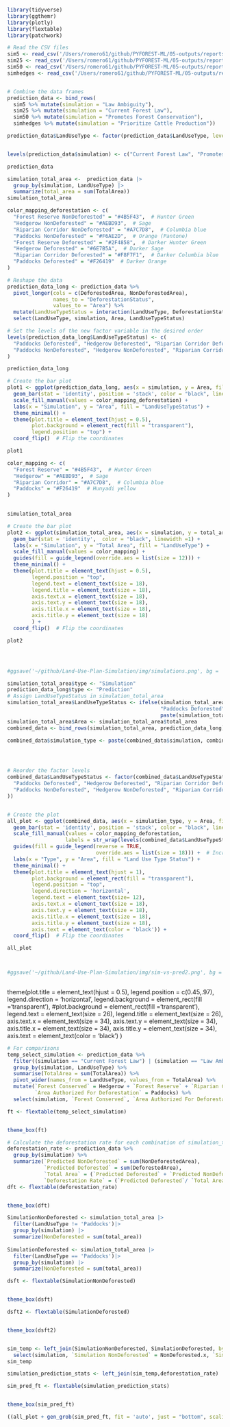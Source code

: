 ```r
library(tidyverse)
library(ggthemr)
library(plotly)
library(flextable)
library(patchwork)
```

```r
# Read the CSV files
sim5 <- read_csv('/Users/romero61/github/PYFOREST-ML/05-outputs/reports/predictions-log-lut-areas/sim-5-log-lut-area-hectares.csv')
sim25 <- read_csv('/Users/romero61/github/PYFOREST-ML/05-outputs/reports/predictions-log-lut-areas/sim-25-log-lut-area-hectares.csv')
sim50 <- read_csv('/Users/romero61/github/PYFOREST-ML/05-outputs/reports/predictions-log-lut-areas/sim-50-log-lut-area-hectares.csv')
simhedges <- read_csv('/Users/romero61/github/PYFOREST-ML/05-outputs/reports/predictions-log-lut-areas/sim-hedges-log-lut-area-hectares.csv')



```




```r
# Combine the data frames
prediction_data <- bind_rows(
  sim5 %>% mutate(simulation = "Law Ambiguity"),
  sim25 %>% mutate(simulation = "Current Forest Law"),
  sim50 %>% mutate(simulation = "Promotes Forest Conservation"),
  simhedges %>% mutate(simulation = "Prioritize Cattle Production")) 

prediction_data$LandUseType <- factor(prediction_data$LandUseType, levels = c("Paddocks", "Hedgerow", "Riparian Corridor","Forest Reserve"))


levels(prediction_data$simulation) <- c("Current Forest Law", "Promotes Forest Conservation","Prioritize Cattle Production","Law Ambiguity") 

prediction_data
```
```r
simulation_total_area <-  prediction_data |>
  group_by(simulation, LandUseType) |>
  summarize(total_area = sum(TotalArea))
simulation_total_area
```



```r
color_mapping_deforestation <- c(
  "Forest Reserve NonDeforested" = "#4B5F43",  # Hunter Green
  "Hedgerow NonDeforested" = "#AEBD93",  # Sage
  "Riparian Corridor NonDeforested" = "#A7C7D8",  # Columbia blue
  "Paddocks NonDeforested" = "#F6AE2D",  # Orange (Pantone)
  "Forest Reserve Deforested" = "#2F4858",  # Darker Hunter Green
  "Hedgerow Deforested" = "#6E7B5A",  # Darker Sage
  "Riparian Corridor Deforested" = "#F8F7F1",  # Darker Columbia blue
  "Paddocks Deforested" = "#F26419"  # Darker Orange
)
```

```r
# Reshape the data
prediction_data_long <- prediction_data %>%
  pivot_longer(cols = c(DeforestedArea, NonDeforestedArea),
               names_to = "DeforestationStatus",
               values_to = "Area") %>%
  mutate(LandUseTypeStatus = interaction(LandUseType, DeforestationStatus, sep = " ")) |>
  select(LandUseType, simulation, Area, LandUseTypeStatus)

# Set the levels of the new factor variable in the desired order
levels(prediction_data_long$LandUseTypeStatus) <- c(
  "Paddocks Deforested", "Hedgerow Deforested", "Riparian Corridor Deforested", "Forest Reserve Deforested",
  "Paddocks NonDeforested", "Hedgerow NonDeforested", "Riparian Corridor NonDeforested", "Forest Reserve NonDeforested"
)

prediction_data_long
```





```r
# Create the bar plot
plot1 <- ggplot(prediction_data_long, aes(x = simulation, y = Area, fill = LandUseTypeStatus)) +
  geom_bar(stat = 'identity', position = 'stack', color = "black", linewidth = 0.25) +
  scale_fill_manual(values = color_mapping_deforestation) +
  labs(x = "Simulation", y = "Area", fill = "LandUseTypeStatus") +
  theme_minimal() +
  theme(plot.title = element_text(hjust = 0.5),
        plot.background = element_rect(fill = "transparent"),
        legend.position = "top") +
  coord_flip()  # Flip the coordinates

plot1
```



```r
color_mapping <- c(
  "Forest Reserve" = "#4B5F43",  # Hunter Green
  "Hedgerow" = "#AEBD93",  # Sage
  "Riparian Corridor" = "#A7C7D8",  # Columbia blue
  "Paddocks" = "#F26419"  # Hunyadi yellow
)
  
```





```r
simulation_total_area
```


```r
# Create the bar plot
plot2 <- ggplot(simulation_total_area, aes(x = simulation, y = total_area, fill = LandUseType)) +
  geom_bar(stat = 'identity',  color = "black", linewidth =1) +
  labs(x = "Simulation", y = "Total Area", fill = "LandUseType") +
  scale_fill_manual(values = color_mapping) +
  guides(fill = guide_legend(override.aes = list(size = 12))) +
  theme_minimal() +
  theme(plot.title = element_text(hjust = 0.5),
        legend.position = "top",
        legend.text = element_text(size = 18),
        legend.title = element_text(size = 18),
        axis.text.x = element_text(size = 18),
        axis.text.y = element_text(size = 18),
        axis.title.x = element_text(size = 18),
        axis.title.y = element_text(size = 18)
        ) +
  coord_flip()  # Flip the coordinates

plot2




#ggsave('~/github/Land-Use-Plan-Simulation/img/simulations.png', bg = 'transparent', width = 16, height = 9)

```

```r
simulation_total_area$type <- "Simulation"
prediction_data_long$type <- "Prediction"
# Assign LandUseTypeStatus in simulation_total_area
simulation_total_area$LandUseTypeStatus <- ifelse(simulation_total_area$LandUseType == "Paddocks", 
                                                  "Paddocks Deforested", 
                                                  paste(simulation_total_area$LandUseType, "NonDeforested"))
simulation_total_area$Area <- simulation_total_area$total_area
combined_data <- bind_rows(simulation_total_area, prediction_data_long)

combined_data$simulation_type <- paste(combined_data$simulation, combined_data$type)





```

```r

# Reorder the factor levels
combined_data$LandUseTypeStatus <- factor(combined_data$LandUseTypeStatus, levels = c(
  "Paddocks Deforested", "Hedgerow Deforested", "Riparian Corridor Deforested", "Forest Reserve Deforested",
  "Paddocks NonDeforested", "Hedgerow NonDeforested", "Riparian Corridor NonDeforested", "Forest Reserve NonDeforested"
))


# Create the plot
all_plot <- ggplot(combined_data, aes(x = simulation_type, y = Area, fill = LandUseTypeStatus)) +
  geom_bar(stat = 'identity', position = 'stack', color = "black", linewidth = 0.7) +
  scale_fill_manual(values = color_mapping_deforestation,
                   labels = str_wrap(levels(combined_data$LandUseTypeStatus), width = 12) ) +
  guides(fill = guide_legend(reverse = TRUE,
                             override.aes = list(size = 18))) +  # Increase the size of the legend keys
  labs(x = "Type", y = "Area", fill = "Land Use Type Status") +
  theme_minimal() +
  theme(plot.title = element_text(hjust = 1),
        plot.background = element_rect(fill = "transparent"),
        legend.position = "top",
        legend.direction = 'horizontal',
        legend.text = element_text(size= 12),
        axis.text.x = element_text(size = 18),
        axis.text.y = element_text(size = 18),
        axis.title.x = element_text(size = 18),
        axis.title.y = element_text(size = 18),
        axis.text = element_text(color = 'black')) +
  coord_flip()  # Flip the coordinates

all_plot



#ggsave('~/github/Land-Use-Plan-Simulation/img/sim-vs-pred2.png', bg = 'transparent', width = 16, height = 9) # width = 32, height = 2
  
```

  theme(plot.title = element_text(hjust = 0.5),
        legend.position = c(0.45,.97),
        legend.direction = 'horizontal',
        legend.background = element_rect(fill ='transparent'),
        #plot.background = element_rect(fill ='transparent'),
        legend.text = element_text(size = 26),
        legend.title = element_text(size = 26),
        axis.text.x = element_text(size = 34),
        axis.text.y = element_text(size = 34),
        axis.title.x = element_text(size = 34),
        axis.title.y = element_text(size = 34),
        axis.text = element_text(color = 'black')
        ) 



```r
# For comparisons
temp_select_simulation <- prediction_data %>%
  filter((simulation == "Current Forest Law") | (simulation == "Law Ambiguity")) %>%
  group_by(simulation, LandUseType) %>%
  summarise(TotalArea = sum(TotalArea)) %>%
  pivot_wider(names_from = LandUseType, values_from = TotalArea) %>%
  mutate(`Forest Conserved` = Hedgerow + `Forest Reserve` + `Riparian Corridor`,
         `Area Authorized For Deforestation` = Paddocks) %>%
  select(simulation, `Forest Conserved`, `Area Authorized For Deforestation`)

ft <- flextable(temp_select_simulation)


theme_box(ft)
```




```r
# Calculate the deforestation rate for each combination of simulation_type and LandUseTypeStatus
deforestation_rate <- prediction_data %>%
  group_by(simulation) %>%
  summarize(`Predicted NonDeforested` = sum(NonDeforestedArea),
            `Predicted Deforested` = sum(DeforestedArea),
            `Total Area` = (`Predicted Deforested` + `Predicted NonDeforested`),
            `Deforestation Rate` = (`Predicted Deforested`/ `Total Area` ) * 100)
dft <- flextable(deforestation_rate)


theme_box(dft)

```

```r
SimulationNonDeforested <- simulation_total_area |> 
  filter(LandUseType != 'Paddocks')|>
  group_by(simulation) |>
  summarize(NonDeforested = sum(total_area)) 
  
SimulationDeforested <- simulation_total_area |> 
  filter(LandUseType == 'Paddocks')|>
  group_by(simulation) |>
  summarize(NonDeforested = sum(total_area)) 

dsft <- flextable(SimulationNonDeforested)


theme_box(dsft)

dsft2 <- flextable(SimulationDeforested)


theme_box(dsft2)


sim_temp <- left_join(SimulationNonDeforested, SimulationDeforested, by = 'simulation')  %>%
  select(simulation, `Simulation NonDeforested` = NonDeforested.x, `Simulation Deforested` = NonDeforested.y)
sim_temp
```

```r
simulation_prediction_stats <- left_join(sim_temp,deforestation_rate)

sim_pred_ft <- flextable(simulation_prediction_stats)


theme_box(sim_pred_ft)
```
```r
((all_plot + gen_grob(sim_pred_ft, fit = 'auto', just = "bottom", scaling = 'min'))) 
```


